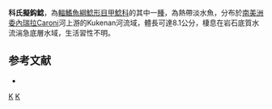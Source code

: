 {{Speciesbox
| genus = Pseudancistrus
| species = coquenani
| status = NE
| status_system = IUCN3.1
| authority = [[Steindachner|Steindachner]], 1915
| synonyms = *''Ancistrus coquenani'', Steindachner, 1915
}} 
'''科氏擬鈎鯰'''，為[[輻鰭魚綱|輻鰭魚綱]][[鯰形目|鯰形目]][[甲鯰科|甲鯰科]]的其中一[[種|種]]，為熱帶淡水魚，分布於[[南美洲|南美洲]][[委內瑞拉|委內瑞拉]]Caroni河上游的Kukenan河流域，體長可達8.1公分，棲息在岩石底質水流湍急底層水域，生活習性不明。

==参考文献==
*{{FishBase_species|genus=Pseudancistrus|species=coquenani|year=2014|month=11}}

{{taxonbar}}

[[Category:1915年描述的鱼类|K]]
[[Category:擬鈎鯰屬|K]]